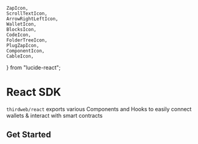 	ZapIcon,
	ScrollTextIcon,
	ArrowRightLeftIcon,
	WalletIcon,
	BlocksIcon,
	CodeIcon,
	FolderTreeIcon,
	PlugZapIcon,
	ComponentIcon,
	CableIcon,
} from "lucide-react";

# React SDK

`thirdweb/react` exports various Components and Hooks to easily connect wallets & interact with smart contracts

## Get Started

<Stack>

<ArticleIconCard
	title="Setup ThirdwebProvider"
	icon={FolderTreeIcon}
	href="/typescript/v5/react/ThirdwebProvider"
/>

<ArticleIconCard
	title="Connecting Wallets"
	icon={PlugZapIcon}
	href="/typescript/v5/react/connecting-wallets"
/>

<ArticleIconCard
	title="Supported Wallets"
	icon={WalletIcon}
	href="/typescript/v5/react/wallets"
/>

<ArticleIconCard
	title="UI Components"
	icon={ComponentIcon}
	href="/typescript/v5/react/components"
/>

<ArticleIconCard
	title="Hooks"
	icon={CableIcon}
	href="/typescript/v5/react/hooks"
/>

</Stack>
